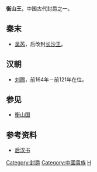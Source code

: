 '''衡山王'''，中国古代封爵之一。

==秦末==
*[[吴芮|吴芮]]，后改封[[长沙王|长沙王]]。

==汉朝==
*[[刘赐_(西汉)|刘赐]]，前164年－前121年在位。

==参见==
*[[衡山国|衡山国]]

==参考资料==
*[[后汉书|后汉书]]

[[Category:封爵|Category:封爵]]
[[Category:中國貴族|Category:中國貴族]]
[[Category:汉朝诸侯王封号|H]]
{{disambig|Cat=三字封號消歧義}}